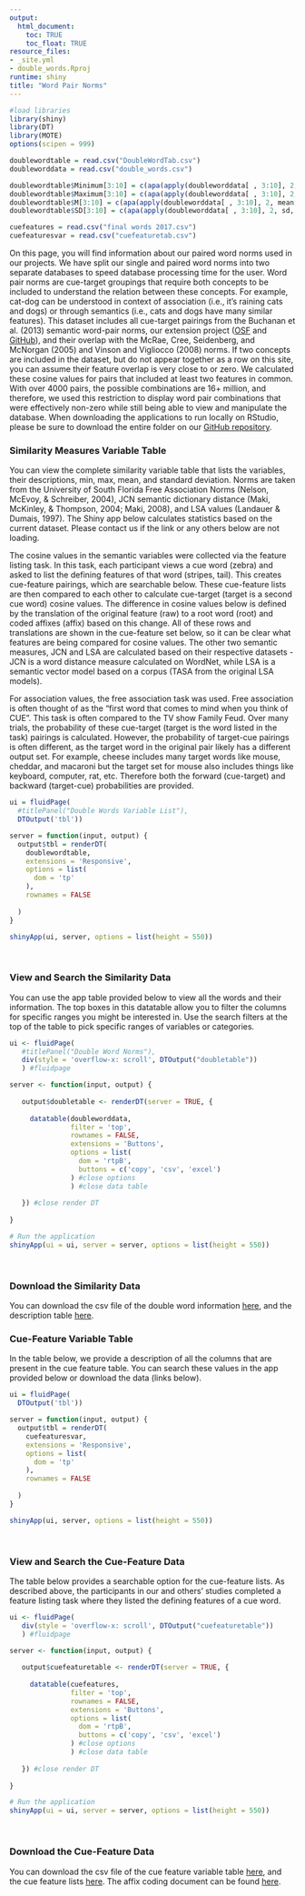 ```yaml
---
output:
  html_document:
    toc: TRUE
    toc_float: TRUE
resource_files:
- _site.yml
- double_words.Rproj
runtime: shiny
title: "Word Pair Norms"
---
```

<p>

```r
#load libraries
library(shiny)
library(DT)
library(MOTE)
options(scipen = 999)

doublewordtable = read.csv("DoubleWordTab.csv")
doubleworddata = read.csv("double_words.csv")

doublewordtable$Minimum[3:10] = c(apa(apply(doubleworddata[ , 3:10], 2, min, na.rm = T), 2))
doublewordtable$Maximum[3:10] = c(apa(apply(doubleworddata[ , 3:10], 2, max, na.rm = T), 2))
doublewordtable$M[3:10] = c(apa(apply(doubleworddata[ , 3:10], 2, mean, na.rm = T), 2))
doublewordtable$SD[3:10] = c(apa(apply(doubleworddata[ , 3:10], 2, sd, na.rm = T), 2))

cuefeatures = read.csv("final words 2017.csv")
cuefeaturesvar = read.csv("cuefeaturetab.csv")
```

On this page, you will find information about our paired word norms used in our projects. We have split our single and paired word norms into two separate databases to speed database processing time for the user. Word pair norms are cue-target groupings that require both concepts to be included to understand the relation between these concepts. For example, cat-dog can be understood in context of association (i.e., it's raining cats and dogs) or through semantics (i.e., cats and dogs have many similar features). This dataset includes all cue-target pairings from the Buchanan et al. (2013) semantic word-pair norms, our extension project ([OSF](https://osf.io/cjyzw/) and [GitHub](https://github.com/doomlab/Word-Norms-2)), and their overlap with the McRae, Cree, Seidenberg, and McNorgan (2005) and Vinson and Vigliocco (2008) norms. If two concepts are included in the dataset, but do not appear together as a row on this site, you can assume their feature overlap is very close to or zero. We calculated these cosine values for pairs that included at least two features in common. With over 4000 pairs, the possible combinations are 16+ million, and therefore, we used this restriction to display word pair combinations that were effectively non-zero while still being able to view and manipulate the database. When downloading the applications to run locally on RStudio, please be sure to download the entire folder on our [GitHub repository](https://github.com/doomlab/shiny-server/tree/master/wn_double).

### Similarity Measures Variable Table

You can view the complete similarity variable table that lists the variables, their descriptions, min, max, mean, and standard deviation. Norms are taken from the University of South Florida Free Association Norms (Nelson, McEvoy, & Schreiber, 2004), JCN semantic dictionary distance (Maki, McKinley, & Thompson, 2004; Maki, 2008), and LSA values (Landauer & Dumais, 1997). The Shiny app below calculates statistics based on the current dataset. Please contact us if the link or any others below are not loading. 

The cosine values in the semantic variables were collected via the feature listing task. In this task, each participant views a cue word (zebra) and asked to list the defining features of that word (stripes, tail). This creates cue-feature pairings, which are searchable below. These cue-feature lists are then compared to each other to calculate cue-target (target is a second cue word) cosine values. The difference in cosine values below is defined by the translation of the original feature (raw) to a root word (root) and coded affixes (affix) based on this change. All of these rows and translations are shown in the cue-feature set below, so it can be clear what features are being compared for cosine values. The other two semantic measures, JCN and LSA are calculated based on their respective datasets - JCN is a word distance measure calculated on WordNet, while LSA is a semantic vector model based on a corpus (TASA from the original LSA models).

For association values, the free association task was used. Free association is often thought of as the "first word that comes to mind when you think of CUE". This task is often compared to the TV show Family Feud. Over many trials, the probability of these cue-target (target is the word listed in the task) pairings is calculated. However, the probability of target-cue pairings is often different, as the target word in the original pair likely has a different output set. For example, cheese includes many target words like mouse, cheddar, and macaroni but the target set for mouse also includes things like keyboard, computer, rat, etc. Therefore both the forward (cue-target) and backward (target-cue) probabilities are provided.

```r
ui = fluidPage(
  #titlePanel("Double Words Variable List"),
  DTOutput('tbl'))

server = function(input, output) {
  output$tbl = renderDT(
    doublewordtable, 
    extensions = 'Responsive',
    options = list(
      dom = 'tp'
    ),
    rownames = FALSE
    
  )
}

shinyApp(ui, server, options = list(height = 550))
```

<br>

### View and Search the Similarity Data

You can use the app table provided below to view all the words and their information. The top boxes in this datatable allow you to filter the columns for specific ranges you might be interested in. Use the search filters at the top of the table to pick specific ranges of variables or categories. 

```r
ui <- fluidPage(
   #titlePanel("Double Word Norms"),
   div(style = 'overflow-x: scroll', DTOutput("doubletable"))
   ) #fluidpage

server <- function(input, output) {
   
   output$doubletable <- renderDT(server = TRUE, {
     
     datatable(doubleworddata,
               filter = 'top',
               rownames = FALSE,
               extensions = 'Buttons',
               options = list(
                 dom = 'rtpB',
                 buttons = c('copy', 'csv', 'excel')
               ) #close options
               ) #close data table 
     
   }) #close render DT
      
}

# Run the application 
shinyApp(ui = ui, server = server, options = list(height = 550))
```

<br>

### Download the Similarity Data

You can download the csv file of the double word information [here](https://github.com/doomlab/shiny-server/blob/master/wn_double/double_words.csv), and the description table [here](https://github.com/doomlab/shiny-server/blob/master/wn_double/DoubleWordTab.csv).

### Cue-Feature Variable Table

In the table below, we provide a description of all the columns that are present in the cue feature table. You can search these values in the app provided below or download the data (links below).

```r
ui = fluidPage(
  DTOutput('tbl'))

server = function(input, output) {
  output$tbl = renderDT(
    cuefeaturesvar, 
    extensions = 'Responsive',
    options = list(
      dom = 'tp'
    ),
    rownames = FALSE
    
  )
}

shinyApp(ui, server, options = list(height = 550))
```

<br>

### View and Search the Cue-Feature Data

The table below provides a searchable option for the cue-feature lists. As described above, the participants in our and others' studies completed a feature listing task where they listed the defining features of a cue word.

```r

ui <- fluidPage(
   div(style = 'overflow-x: scroll', DTOutput("cuefeaturetable"))
   ) #fluidpage

server <- function(input, output) {
   
   output$cuefeaturetable <- renderDT(server = TRUE, {
     
     datatable(cuefeatures,
               filter = 'top',
               rownames = FALSE,
               extensions = 'Buttons',
               options = list(
                 dom = 'rtpB',
                 buttons = c('copy', 'csv', 'excel')
               ) #close options
               ) #close data table 
     
   }) #close render DT
      
}

# Run the application 
shinyApp(ui = ui, server = server, options = list(height = 550))
```

<br>

### Download the Cue-Feature Data

You can download the csv file of the cue feature variable table [here](https://github.com/doomlab/shiny-server/blob/master/wn_double/cuefeaturetab.csv), and the cue feature lists [here](https://github.com/doomlab/shiny-server/blob/master/wn_double/final%20words%202017.csv). The affix coding document can be found [here](https://github.com/doomlab/Word-Norms-2/blob/master/3%20parsed/affix%20list.docx).